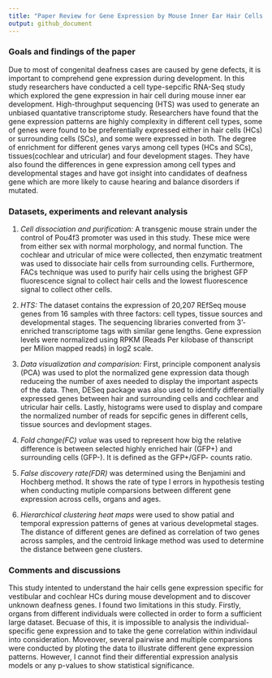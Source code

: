 ```yaml
---
title: "Paper Review for Gene Expression by Mouse Inner Ear Hair Cells during Development"
output: github_document
---
```


### Goals and findings of the paper

Due to most of congenital deafness cases are caused by gene defects, it is important to comprehend gene expression during development. In this study researchers have conducted a cell type-sepcific RNA-Seq study which explored the gene expression in hair cell during mouse inner ear development. High-throughput sequencing (HTS) was used to generate an unbiased quantative transcriptome study. Researchers have found that the gene expression patterns are highly complexity in different cell types, some of genes were found to be preferentially expressed either in hair cells (HCs) or surrounding cells (SCs), and some were expressed in both. The degree of enrichment for different genes varys among cell types (HCs and SCs), tissues(cochlear and utricular) and four development stages. They have also found the differences in gene expression among cell types and developmental stages and have got insight into candidates of deafness gene which are more likely to cause hearing and balance disorders if mutated.

### Datasets, experiments and relevant analysis
1. *Cell dissociation and purification:* A transgenic mouse strain under the control of Pou4f3 promoter was used in this study. These mice were from either sex with normal morphology, and normal function. The cochlear and utricular of mice were collected, then enzymatic treatment was used to dissociate hair cells from surrounding cells. Furthermore, FACs technique was used to purify hair cells using the brighest GFP fluorescence signal to collect hair cells and the lowest fluorescence signal to collect other cells. 

2. *HTS:* The dataset contains the expression of 20,207 REfSeq mouse genes from 16 samples with three factors: cell types, tissue sources and developmental stages. The sequencing libraries converted from 3'-enriched transcriptome tags with similar gene lengths. Gene expression levels were normalized using RPKM (Reads Per kilobase of thanscript per Milion mapped reads) in log2 scale.

3. *Data visualization and comparision:* First, principle component analysis (PCA) was used to plot the normalized gene expression data though reduceing the number of axes needed to display the important aspects of the data. Then, DESeq package was also used to identify differentially expressed genes between hair and surrounding cells and cochlear and utricular hair cells. Lastly, histograms were used to display and compare the normalized number of reads for sepcific genes in different cells, tissue sources and devlopment stages. 

4. *Fold change(FC) value* was used to represent how big the relative difference is between selected highly enriched hair (GFP+) and surrounding cells (GFP-). It is defined as the GFP+/GFP- counts ratio.

5. *False discovery rate(FDR)* was determined using the Benjamini and Hochberg method. It shows the rate of type I errors in hypothesis testing when conducting mutiple comparsions between different gene expression across cells, organs and ages. 

6. *Hierarchical clustering heat maps* were used to show patial and temporal expression patterns of genes at various developmetal stages. The distance of different genes are defined as correlation of two genes across samples, and the centroid linkage method was used to determine the distance between gene clusters. 

### Comments and discussions
This study intented to understand the hair cells gene expression specific for vestibular and cochlear HCs during mouse development and to discover unknown deafness genes. I found two limitations in this study. Firstly, organs from different individuals were collected in order to form a sufficient large dataset. Becuase of this, it is impossible to analysis the individual-specific gene expression and to take the gene correlation within individaul into consideration. Moveover, several pairwise and multiple comparsions were conducted by ploting the data to illustrate different gene expression patterns. However, I cannot find their differential expression analysis models or any p-values to show statistical significance. 


